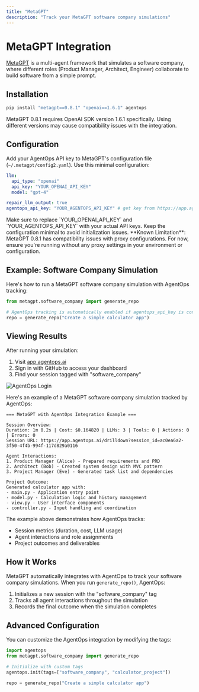 ```yaml
---
title: "MetaGPT"
description: "Track your MetaGPT software company simulations"
---
```



# MetaGPT Integration

[MetaGPT](https://github.com/geekan/MetaGPT) is a multi-agent framework that simulates a software company, where different roles (Product Manager, Architect, Engineer) collaborate to build software from a simple prompt.

## Installation

```bash
pip install "metagpt==0.8.1" "openai==1.6.1" agentops
```

<Callout type="info">
MetaGPT 0.8.1 requires OpenAI SDK version 1.6.1 specifically. Using different versions may cause compatibility issues with the integration.
</Callout>

## Configuration

Add your AgentOps API key to MetaGPT's configuration file (`~/.metagpt/config2.yaml`). Use this minimal configuration:

```yaml
llm:
  api_type: "openai"
  api_key: "YOUR_OPENAI_API_KEY"
  model: "gpt-4"

repair_llm_output: true
agentops_api_key: "YOUR_AGENTOPS_API_KEY" # get key from https://app.agentops.ai/settings/projects
```

<Callout type="warning">
Make sure to replace `YOUR_OPENAI_API_KEY` and `YOUR_AGENTOPS_API_KEY` with your actual API keys. Keep the configuration minimal to avoid initialization issues.
</Callout>

<Callout type="warning">
**Known Limitation**: MetaGPT 0.8.1 has compatibility issues with proxy configurations. For now, ensure you're running without any proxy settings in your environment or configuration.
</Callout>

## Example: Software Company Simulation

Here's how to run a MetaGPT software company simulation with AgentOps tracking:

```python
from metagpt.software_company import generate_repo

# AgentOps tracking is automatically enabled if agentops_api_key is configured
repo = generate_repo("Create a simple calculator app")
```

## Viewing Results

After running your simulation:

1. Visit [app.agentops.ai](https://app.agentops.ai)
2. Sign in with GitHub to access your dashboard
3. Find your session tagged with "software_company"

![AgentOps Login](/v1/img/metagpt/login.png)

Here's an example of a MetaGPT software company simulation tracked by AgentOps:

```text
=== MetaGPT with AgentOps Integration Example ===

Session Overview:
Duration: 1m 0.2s | Cost: $0.164820 | LLMs: 3 | Tools: 0 | Actions: 0 | Errors: 0
Session URL: https://app.agentops.ai/drilldown?session_id=ac0ea6a2-3f50-4f4b-994f-117d829a0116

Agent Interactions:
1. Product Manager (Alice) - Prepared requirements and PRD
2. Architect (Bob) - Created system design with MVC pattern
3. Project Manager (Eve) - Generated task list and dependencies

Project Outcome:
Generated calculator app with:
- main.py - Application entry point
- model.py - Calculation logic and history management
- view.py - User interface components
- controller.py - Input handling and coordination
```

The example above demonstrates how AgentOps tracks:
- Session metrics (duration, cost, LLM usage)
- Agent interactions and role assignments
- Project outcomes and deliverables

## How it Works

MetaGPT automatically integrates with AgentOps to track your software company simulations. When you run `generate_repo()`, AgentOps:

1. Initializes a new session with the "software_company" tag
2. Tracks all agent interactions throughout the simulation
3. Records the final outcome when the simulation completes

## Advanced Configuration

You can customize the AgentOps integration by modifying the tags:

```python
import agentops
from metagpt.software_company import generate_repo

# Initialize with custom tags
agentops.init(tags=["software_company", "calculator_project"])

repo = generate_repo("Create a simple calculator app")
```
